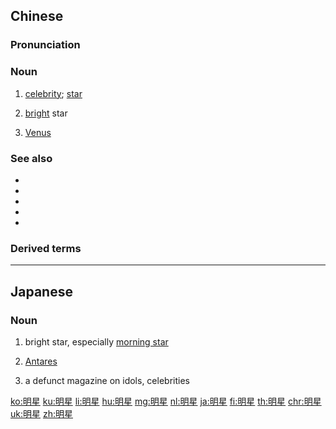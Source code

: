 ==Chinese==
{{zh-forms}}

===Pronunciation===
{{zh-pron
|m=míngxīng
|c=ming4 sing1
|h=pfs=mìn-sên
|mn=bêng-seng
|ma=Zh-míngxing.ogg
|cat=n
}}

===Noun===
{{zh-noun}}

# [[celebrity]]; [[star]]
# {{lb|zh|literary}} [[bright]] star
# {{lb|zh|literary}} [[Venus]]

===See also===
* {{zh-l|名人}}
* {{zh-l|大牌明星}}
* {{zh-l|大腕}}
* {{zh-l|萬人迷}}
* {{zh-l|偶像}}

===Derived terms===
{{zh-der|超級明星}}

{{zh-cat|Advanced}}

----

==Japanese==
{{ja-kanjitab|明|星}}

===Noun===
{{ja-noun|みょうじょう}}

# {{lb|ja|astronomy|sort=みょうじょう}} bright star, especially [[morning star]]
# {{lb|ja|astronomy|sort=みょうじょう}} [[Antares]]
# a defunct magazine on idols, celebrities

[[ko:明星]]
[[ku:明星]]
[[li:明星]]
[[hu:明星]]
[[mg:明星]]
[[nl:明星]]
[[ja:明星]]
[[fi:明星]]
[[th:明星]]
[[chr:明星]]
[[uk:明星]]
[[zh:明星]]